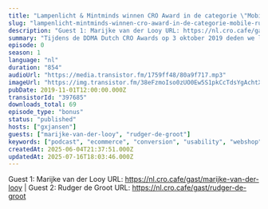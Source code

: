 ```yaml
---
title: "Lampenlicht & Mintminds winnen CRO Award in de categorie \"Mobile\" Rudger de Groot (Mintminds) en Marijke van der Looy (LampenLicht)"
slug: "lampenlicht-mintminds-winnen-cro-award-in-de-categorie-mobile-rudger-de-groot-mintminds-en-marijke-van-der-looy-lampenlicht"
description: "Guest 1: Marijke van der Looy URL: https://nl.cro.cafe/gast/marijke-van-der-looy | Guest 2: Rudger de Groot URL: https://nl.cro.cafe/gast/rudger-de-groot"
summary: "Tijdens de DDMA Dutch CRO Awards op 3 oktober 2019 deden we live verslag vanaf het event.\r\n\r\nIn deze clip praten we met Rudger de Groot van Mintminds en Marijke van der Looy van LampenLicht net nadat ze hun award hebben gewonnen."
episode: 0
season: 1
language: "nl"
duration: "854"
audioUrl: "https://media.transistor.fm/1759ff48/80a9f717.mp3"
imageUrl: "https://img.transistor.fm/38eFzmoIso0zUO0Ew5S1pkCcTdsYgAchtXZ_p1j8Z2A/rs:fill:3000:3000:1/q:60/aHR0cHM6Ly9pbWct/dXBsb2FkLXByb2R1/Y3Rpb24udHJhbnNp/c3Rvci5mbS81YTMy/MjE0M2ZjZWQ3MTI3/YWQ5ZTU0ZmU5OTc4/ZmQyYi5qcGVn.webp"
pubDate: 2019-11-01T12:00:00.000Z
transistorId: "397685"
downloads_total: 69
episode_type: "bonus"
status: "published"
hosts: ["gxjansen"]
guests: ["marijke-van-der-looy", "rudger-de-groot"]
keywords: ["podcast", "ecommerce", "conversion", "usability", "webshop", "english"]
createdAt: 2025-06-04T21:37:51.000Z
updatedAt: 2025-07-16T18:03:46.000Z
---
```


Guest 1: Marijke van der Looy URL: https://nl.cro.cafe/gast/marijke-van-der-looy | Guest 2: Rudger de Groot URL: https://nl.cro.cafe/gast/rudger-de-groot
